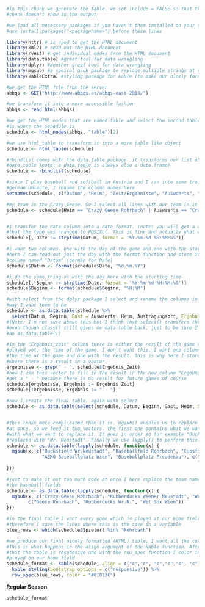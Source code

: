 <!-- This scirpt gets the schedule from the softball league, transforms it how
we want it and gives a nicely formatted HTML table -->

```{r get and generate the table, include = FALSE} 
#in this chunk we generate the table. we set include = FALSE so that this whole
#chunk doesn't show in the output

#we load all necessary packages if you haven't them installed on your system,
#use install.packages("<packagename>") before these lines

library(httr) # is used to get the HTML document
library(xml2) # read out the HTML document
library(rvest) # get individual nodes from the HTML document
library(data.table) #great tool for data wrangling
library(dplyr) #another great tool for data wrangling
library(mgsub) #a speical gsub package to replace multiple strings at once
library(kableExtra) #styling package for kable (to make our nicely formatted table)

#we get the HTML file from the server
abbqs <- GET("http://www.abbqs.at/abbqs-east-2018/")

#we transform it into a more accessible fashion
abbqs <- read_html(abbqs)

#we get the HTML nodes that are named table and select the second table. this
#is where the schedule is
schedule <- html_nodes(abbqs, "table")[2]

#we use html_table to transform it into a more table like object
schedule <- html_table(schedule)

#rbindlist comes with the data.table package. it transforms our list object into a
#data.table (note: a data.table is always also a data.frame)
schedule <- rbindlist(schedule)

#since I play baseball and softball in Austria and I ran into some trouble with
#german Umlaute, I rename the column names here
setnames(schedule, c("Datum", "Heim", "Zeit/Ergebnisse", "Auswaerts", "Austragungsort"))

#my team is the Crazy Geese. So I select all lines with our team in it
schedule <- schedule[Heim == "Crazy Geese Rohrbach" | Auswaerts == "Crazy Geese Rohrbach"]


#i transfer the date column into a date format. (note: you will get a warning message
#that the type was changed to POSIXct. This is fine and actually what we want)
schedule[, Date := strptime(Datum, format = '%Y-%m-%d %H:%M:%S')]

#i want two columns. one with the day of the game and one with the starting time
#here I can read out just the day with the format function and store it in a new
#column named "Datum" (german for Date)
schedule$Datum <- format(schedule$Date, "%d.%m.%Y")

#i do the same thing as with the day here with the starting time. 
schedule[, Beginn := strptime(Date, format = '%Y-%m-%d %H:%M:%S')]
schedule$Beginn <- format(schedule$Beginn, "%H:%M")

#with select from the dplyr package I select and rename the columns in the
#way I want them to be
schedule <- as.data.table(schedule %>%
  select(Datum, Beginn, Gast = Auswaerts, Heim, Austragungsort, Ergebnis_Zeit = `Zeit/Ergebnisse`))
#(Note: I'm not sure about this but I think that select() transfers the data.table into something else
#even though class() still gives me data.table back, just to be sure I wrap the whole comannd into 
#an as.data.table())

#in the "Ergebnis_zeit" column there is either the result of the game or, if the games wasn't
#played yet, the time of the game. I don't want this. I want one column for the date, one for
#the time of the game and one with the result. This is why here I store the line numbers of
#where there is a result in a vector
ergebnisse <- grep(" - ", schedule$Ergebnis_Zeit)
#now I use this vector to fill in the result in the new column "Ergebnis". All the others
#get a " - " because there is no result for future games of course
schedule[ergebnisse, Ergebnis := Ergebnis_Zeit]
schedule[!ergebnisse, Ergebnis := " - "]

#now I create the final table. again with select
schedule <- as.data.table(select(schedule, Datum, Beginn, Gast, Heim, Spielort = Austragungsort, Ergebnis))


#this looks more complicated than it is. mgsub() enables us to replace more than one character string
#at once. so we feed it two vectors. the first one contains what we want to replace and the second one
#with what we want to replace it. It goes in order so for example "Ducksfield Wr.Neustadt" gets 
#replaced with "Wr. Neustadt". Finally we use lapply() to perform this on the whole data.table
schedule <- as.data.table(lapply(schedule, function(x) {
  mgsub(x, c("Ducksfield Wr.Neustadt", "Baseballfeld Rohrbach", "Cubsfield Stockerau",
             "ASKÖ Baseballplatz Wien", "Baseballplatz Freudenau"), c("Wr. Neustadt", "Rohrbach", "Stockerau",
                                                                      "Spenadlwiese - Wien", "Freudenau - Wien"))
}))

#just to make it not too much code at once I here replace the team names and above we were replacing
#the baseball fields
schedule <- as.data.table(lapply(schedule, function(x) {
  mgsub(x, c("Crazy Geese Rohrbach", "Rubberducks Wiener Neustadt", "Wet Sox-Wanderers Wien"), 
        c("Geese Rohrbach", "Rubberducks Wr.N.", "Wet Sox Wien"))
}))

#in the final table I want every game which is played at our home field to be in blue
#therefore I save the lines where this is the case in a variable
blue_rows <- which(schedule$Spielort %in% "Rohrbach")

#we produce our final nicely formatted (HTML) table. I want all the columns to be centered.
#This is what happens in the align argument of the kable function. After that I ensure
#that the table is responsive and with the row_spec function I color in all games that are
#played on our home field
schedule_format <- kable(schedule, align = c("c","c", "c","c","c", "c")) %>%
  kable_styling(bootstrap_options = c("responsive")) %>%
  row_spec(blue_rows, color = "#01023C") 

```
<!-- Now to the part that where we actually show the HTML output. I just want a simple line
that says Regular Season and show ther table after it. -->

**Regular Season** 

```{r show the table  , echo = FALSE}
schedule_format
```

<!-- All done. Now we can call this RMD file from the post_to_wordpress.R file with the 
knit2wp function and this part of the website will magically be updated -->
